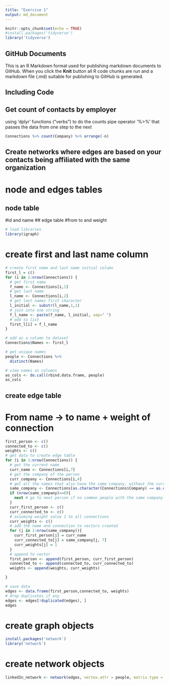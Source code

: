 ```yaml
---
title: "Exercise 1"
output: md_document
---
```


```r
knitr::opts_chunk$set(echo = TRUE)
#install.packages('tidyverse')
library('tidyverse')
```

## GitHub Documents

This is an R Markdown format used for publishing markdown documents to GitHub. When you click the **Knit** button all R code chunks are run and a markdown file (.md) suitable for publishing to GitHub is generated.

## Including Code

## Get count of contacts by employer
using 'dplyr' functions ("verbs") to do the counts
pipe operator '%>%' that passes the data from one step to the next

```r
Connections %>% count(Company) %>% arrange(-n)
```

## Create networks where edges are based on your contacts being affiliated with the same organization
# node and edges tables
## node table
#id and name
## edge table
#from to and weight

```r
# load libraries
library(igraph)
```

# create first and last name column

```r
# create first name and last name initial column
first_l = c()
for (i in 1:nrow(Connections)) {
  # get first name
  f_name <- Connections[i,1]
  # get last name
  l_name <- Connections[i,2]
  # get last names first character
  l_initial <- substr(l_name,1,1)
  # join into one string
  f_l_name <- paste(f_name, l_initial, sep=" ")
  # add to list
  first_l[i] = f_l_name
}

# add as a column to dataset
Connections$Names <- first_l
```

```r
# get unique names
people <- Connections %>%
  distinct(Names)

# view names as columns
as_cols <- do.call(rbind.data.frame, people)
as_cols

```
## create edge table
# From name -> to name + weight of connection


```r
first_person <- c()
connected_to <- c()
weights <- c()
# get data to create edge table 
for (i in 1:nrow(Connections)) {
  # get the current name
  curr_name <- Connections[i,7]
  # get the company of the person
  curr_company <- Connections[i,4]
  # get all the names that also have the same company, without the current name
  same_company <- Connections[as.character(Connections$Company) == as.character(curr_company) & as.character(Connections$Names) != as.character(curr_name), ]
  if (nrow(same_company)==0){
    next # go to next person if no common people with the same company
  }
  curr_first_person <- c()
  curr_connected_to <- c()
  # assuming weight value 1 to all connections
  curr_weights <- c()
  # add the name and connection to vectors created
  for (j in 1:nrow(same_company)){ 
    curr_first_person[j] = curr_name
    curr_connected_to[j] = same_company[j, 7]
    curr_weights[j] = 1
  }
  # append to vector
  first_person <- append(first_person, curr_first_person)
  connected_to <- append(connected_to, curr_connected_to)
  weights <- append(weights, curr_weights)

}

# save data
edges <- data.frame(first_person,connected_to, weights)
# drop duplicates if any
edges <- edges[!duplicated(edges), ]
edges
```

# create graph objects
```r
install.packages('network')
library('network')
```

# create network objects
```r
linkedIn_network <- network(edges, vertex.attr = people, matrix.type = "edgelist", ignore.eval = FALSE)

```